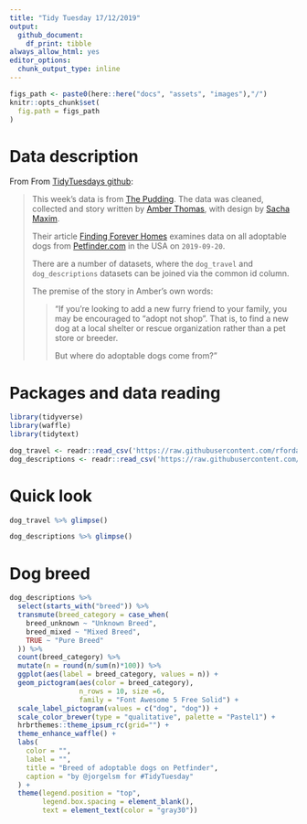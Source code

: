```yaml
---
title: "Tidy Tuesday 17/12/2019"
output:
  github_document: 
    df_print: tibble
always_allow_html: yes
editor_options: 
  chunk_output_type: inline
---
```


```r
figs_path <- paste0(here::here("docs", "assets", "images"),"/")
knitr::opts_chunk$set(
  fig.path = figs_path
)
```

# Data description

From From [TidyTuesdays github](https://github.com/rfordatascience/tidytuesday/tree/master/data/2019/2019-12-17):

>This week’s data is from [The Pudding](https://github.com/the-pudding/data/blob/master/dog-shelters/README.md). The data was cleaned, collected and story written by [Amber Thomas](https://twitter.com/proquesasker), with design by [Sacha Maxim](https://twitter.com/sacha_maxim).
>
Their article [Finding Forever Homes](https://pudding.cool/2019/10/shelters/) examines data on all adoptable dogs from [Petfinder.com](https://www.petfinder.com/) in the USA on `2019-09-20`.
>
There are a number of datasets, where the `dog_travel` and `dog_descriptions` datasets can be joined via the common id column.
>
The premise of the story in Amber's own words:
>
>> "If you’re looking to add a new furry friend to your family, you may be encouraged to “adopt not shop”. That is, to find a new dog at a local shelter or rescue organization rather than a pet store or breeder.
>> 
>> But where do adoptable dogs come from?"

# Packages and data reading

```r
library(tidyverse)
library(waffle)
library(tidytext)

dog_travel <- readr::read_csv('https://raw.githubusercontent.com/rfordatascience/tidytuesday/master/data/2019/2019-12-17/dog_travel.csv')
dog_descriptions <- readr::read_csv('https://raw.githubusercontent.com/rfordatascience/tidytuesday/master/data/2019/2019-12-17/dog_descriptions.csv')
```

# Quick look

```r
dog_travel %>% glimpse()
```

```r
dog_descriptions %>% glimpse()
```


# Dog breed


```r
dog_descriptions %>% 
  select(starts_with("breed")) %>% 
  transmute(breed_category = case_when(
    breed_unknown ~ "Unknown Breed",
    breed_mixed ~ "Mixed Breed",
    TRUE ~ "Pure Breed"
  )) %>% 
  count(breed_category) %>% 
  mutate(n = round(n/sum(n)*100)) %>% 
  ggplot(aes(label = breed_category, values = n)) +
  geom_pictogram(aes(color = breed_category),
                 n_rows = 10, size =6,
                 family = "Font Awesome 5 Free Solid") +
  scale_label_pictogram(values = c("dog", "dog")) +
  scale_color_brewer(type = "qualitative", palette = "Pastel1") +
  hrbrthemes::theme_ipsum_rc(grid="") +
  theme_enhance_waffle() +
  labs(
    color = "",
    label = "",
    title = "Breed of adoptable dogs on Petfinder",
    caption = "by @jorgelsm for #TidyTuesday"
  ) +
  theme(legend.position = "top",
        legend.box.spacing = element_blank(),
        text = element_text(color = "gray30"))
```

